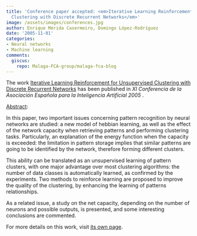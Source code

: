 ```yaml
---
title: 'Conference paper accepted: <em>Iterative Learning Reinforcement for Unsupervised
  Clustering with Discrete Recurrent Networks</em>'
image: /assets/images/conferences.jpg
author: Enrique Mérida Casermeiro, Domingo López-Rodríguez
date: '2005-11-01'
categories:
- Neural networks
- Machine learning
comments:
  giscus:
    repo: Malaga-FCA-group/malaga-fca-blog
---
```


The work <u>Iterative Learning Reinforcement for Unsupervised Clustering with Discrete Recurrent Networks</u> has been published in <em><em>XI Conferencia de la Asociación Española para la Inteligencia Artificial</em> 2005
</em>.

<u>Abstract</u>:



In this paper, two important issues concerning pattern recognition by neural networks are studied: a new model of hebbian learning, as well as the effect of the network capacity when retrieving patterns and performing clustering tasks. Particularly, an explanation of the energy function when the capacity is exceeded: the limitation in pattern storage implies that similar patterns are going to be identified by the network, therefore forming different clusters.

This ability can be translated as an unsupervised learning of pattern clusters, with one major advantage over most clustering algorithms: the number of data classes is automatically learned, as confirmed by the experiments. Two methods to reinforce learning are proposed to improve the quality of the clustering, by enhancing the learning of patterns relationships.

As a related issue, a study on the net capacity, depending on the number of neurons and possible outputs, is presented, and some interesting conclusions are commented.




For more details on this work, visit <a href='/publications/conferences/2005-caepia'>its own page</a>.
